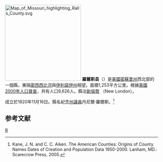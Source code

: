 {{noteTA
|T=zh-hans:罗尔斯县 (密苏里州);zh-hk:羅爾斯縣 (密蘇里州);zh-tw:羅爾斯郡 (密蘇里州);
|1=zh-hans:县;zh-hk:縣;zh-tw:郡;
}}
[[File:Map_of_Missouri_highlighting_Ralls_County.svg|250px]]
'''羅爾斯县'''（{{lang-en|Ralls County}}）是[[美國|美國]][[密蘇里州|密蘇里州]]西北部的一個縣，東隔[[密西西比河|密西西比河]]與[[伊利諾伊州|伊利諾伊州]]相望。面積1,253平方公里。根據[[美國2000年人口普查|美國2000年人口普查]]，共有人口9,626人。縣治[[新倫敦_(密蘇里州)|新倫敦]] （New London）。

成立於1820年11月16日。縣名紀念[[密蘇里州州議會|州議員]]丹尼爾·羅爾斯。<ref>Kane, J. N. and C. C. Aiken. The American Counties: Origins of County Names Dates of Creation and Population Data 1950-2000. Lanham, MD.: Scarecrow Press, 2005.</ref>

==参考文献==
<div class="references-small">
<references />
</div>
[[Category:密蘇里州行政區劃|R]]